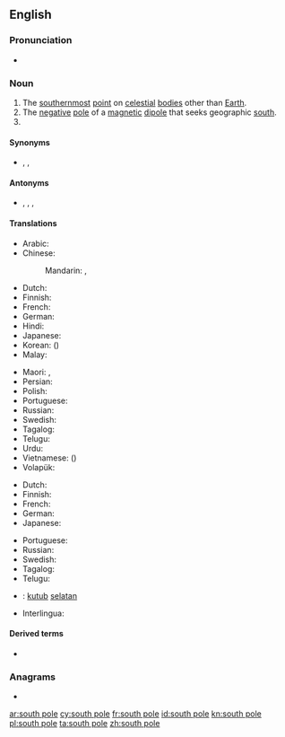 {{also|south-pole|South Pole}}
==English==

===Pronunciation===
* {{audio|en-us-south_pole.ogg|Audio (US)|lang=en}}

===Noun===
{{en-noun}}

# The [[southernmost]] [[point]] on [[celestial]] [[body|bodies]] other than [[Earth]].
# The [[negative]] [[pole]] of a [[magnetic]] [[dipole]] that seeks geographic [[south]].
# {{alternative form of|South Pole|lang=en}}

====Synonyms====
* {{sense|negative magnetic pole}} {{l|en|negative pole}}, {{l|en|south-seeking pole}}, {{l|en|S-pole}}

====Antonyms====
* {{sense|negative magnetic pole}} {{l|en|north pole}}, {{l|en|positive pole}}, {{l|en|north-seeking pole}}, {{l|en|N-pole}}

====Translations====
{{trans-top|the southernmost point on a celestial body}}
* Arabic: {{t|ar|اَلْقُطْب اَلْجَنُوبِيّ|m}}
* Chinese:
*: Mandarin: {{t+|cmn|南極|sc=Hani}}, {{t+|cmn|南极|tr=nánjí|sc=Hani}}
* Dutch: {{t+|nl|zuidpool|m}}
* Finnish: {{t+|fi|etelänapa}}
* French: {{t+|fr|pôle Sud|m}}
* German: {{t+|de|Südpol|m}}
* Hindi: {{t|hi|दक्षिणी ध्रुव|tr=dakṣiṇī dhruv|sc=Deva}}
* Japanese: {{t+|ja|南極|tr=なんきょく, nankyoku|sc=Jpan}}
* Korean: {{t+|ko|남극|sc=Kore}} ({{t+|ko|南極|sc=Kore}})
* Malay: {{t|ms|kutub selatan}}
{{trans-mid}}
* Maori: {{t|mi|pito tonga}}, {{t|mi|pito ki te tonga}}
* Persian: {{t|fa|قطب جنوب|tr=qotb-e jonub}}
* Polish: {{t|pl|biegun południowy|m}}
* Portuguese: {{t|pt|polo sul|m}}
* Russian: {{t|ru|ю́жный по́люс|m}}
* Swedish: {{t+|sv|sydpol|c}}
* Tagalog: {{t|tl|timugang taluktok}}
* Telugu: {{t|te|దక్షిణ దృవం|tr=dakshiNa druvam}}
* Urdu: {{t|ur|قطب جنوبی|m|tr=qutab janūbī|sc=ur-Arab}}
* Vietnamese: {{t+|vi|nam cực}} ({{t|vi|南極}})
* Volapük: {{t+|vo|sulüdapov}}
{{trans-bottom}}

{{trans-top|negative magnetic pole}}
* Dutch: {{t+|nl|zuidpool|m}}
* Finnish: {{t+|fi|etelänapa}}
* French: {{t+|fr|pôle sud|m}}
* German: {{t+|de|Südpol|m}}
* Japanese: {{t|ja|S極|tr=esu-kyoku|sc=Jpan}}
{{trans-mid}}
* Portuguese: {{t|pt|polo sul|m}}
* Russian: {{t|ru|ю́жный по́люс|m}}
* Swedish: {{t+|sv|sydpol|c}}
* Tagalog: {{t|tl|timugang balniing taluktok}}
* Telugu: {{t|te|దక్షిణ దృవం|tr=dakshiNa druvam}}
{{trans-bottom}}

{{checktrans-top}}
<!--don't give the translation for South Pole!-->
* {{ttbc|id}}: [[kutub]] [[selatan]]
* Interlingua: {{t-check|ia|polo sud}}
{{checktrans-bottom}}

====Derived terms====
* {{l|en|South Pole}}

===Anagrams===
* {{l|en|spouthole}}

[[ar:south pole]]
[[cy:south pole]]
[[fr:south pole]]
[[id:south pole]]
[[kn:south pole]]
[[pl:south pole]]
[[ta:south pole]]
[[zh:south pole]]